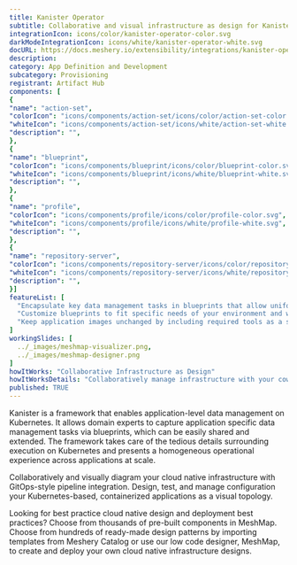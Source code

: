 ```yaml
---
title: Kanister Operator
subtitle: Collaborative and visual infrastructure as design for Kanister Operator
integrationIcon: icons/color/kanister-operator-color.svg
darkModeIntegrationIcon: icons/white/kanister-operator-white.svg
docURL: https://docs.meshery.io/extensibility/integrations/kanister-operator
description: 
category: App Definition and Development
subcategory: Provisioning
registrant: Artifact Hub
components: [
{
"name": "action-set",
"colorIcon": "icons/components/action-set/icons/color/action-set-color.svg",
"whiteIcon": "icons/components/action-set/icons/white/action-set-white.svg",
"description": "",
},
{
"name": "blueprint",
"colorIcon": "icons/components/blueprint/icons/color/blueprint-color.svg",
"whiteIcon": "icons/components/blueprint/icons/white/blueprint-white.svg",
"description": "",
},
{
"name": "profile",
"colorIcon": "icons/components/profile/icons/color/profile-color.svg",
"whiteIcon": "icons/components/profile/icons/white/profile-white.svg",
"description": "",
},
{
"name": "repository-server",
"colorIcon": "icons/components/repository-server/icons/color/repository-server-color.svg",
"whiteIcon": "icons/components/repository-server/icons/white/repository-server-white.svg",
"description": "",
}]
featureList: [
  "Encapsulate key data management tasks in blueprints that allow uniform operations at scale.",
  "Customize blueprints to fit specific needs of your environment and workload without starting from scratch.",
  "Keep application images unchanged by including required tools as a sidecar container or as a separate pod."
]
workingSlides: [
  ../_images/meshmap-visualizer.png,
  ../_images/meshmap-designer.png
]
howItWorks: "Collaborative Infrastructure as Design"
howItWorksDetails: "Collaboratively manage infrastructure with your coworkers synchronously sharing the same designs."
published: TRUE
---
```


<p>
  Kanister is a framework that enables application-level data management on Kubernetes. It allows
  domain experts to capture application specific data management tasks via blueprints, which can be
  easily shared and extended. The framework takes care of the tedious details surrounding execution
  on Kubernetes and presents a homogeneous operational experience across applications at scale.
</p>
<p>
  Collaboratively and visually diagram your cloud native infrastructure with GitOps-style pipeline
  integration. Design, test, and manage configuration your Kubernetes-based, containerized
  applications as a visual topology.
</p>
<p>
  Looking for best practice cloud native design and deployment best practices? Choose from thousands
  of pre-built components in MeshMap. Choose from hundreds of ready-made design patterns by
  importing templates from Meshery Catalog or use our low code designer, MeshMap, to create and
  deploy your own cloud native infrastructure designs.
</p>
